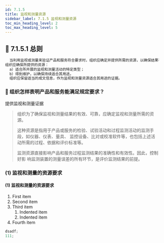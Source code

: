 ```yaml
---
id: 7.1.5
title: 监视和测量资源
sidebar_label: 7.1.5 监视和测量资源
toc_min_heading_level: 2
toc_max_heading_level: 5
---
```




## 🥦 7.1.5.1 总则

```jsx title="标准原文"
  当利用监视或测量来验证产品和服务符合要求时，组织应确定并提供所需的资源，以确保结果有效和可靠。
组织应确保所提供的资源：
  a）适合所开展的监视和测量活动的特定类型；
  b）得到维护，以确保持续适合其用途。
  组织应保留适当的成文信息，作为监视和测量资源适合其用途的证据。
```

<h3>🤔 组织怎样表明产品和服务能满足规定要求？</h3>

<FontSize size="22px">
  <Highlight color="#f502a0">提供监视和测量证据</Highlight>
</FontSize>

> 组织为了确保监视和测量结果的有效、可靠，应确定监视和测量所需的资源。
>
> 这种资源是指<Highlight color="#2050d0">用于产品或服务的检验、试验活动和过程监测活动的监测手段，如仪器、仪表、量具、 监控设备、比对或校准软件等，也包括上述活动所需的过程、依据和评价标准等。 </Highlight>
>
> 监测资源直接影响产品和服务过程监测结果的准确性和有效性。因此，控制好影 响监测装置的测量误差的所有环节，是评价监测结果的前提。

### (1) 监视和测量的资源要求

#### (1) 监视和测量的资源要求

<ol>
  <li>First item</li>
  <li>Second item</li>
  <li>
    Third item
    <ol>
      <li>Indented item</li>
      <li>Indented item</li>
    </ol>
  </li>
  <li>Fourth item</li>
</ol>

```js title="index.js" align="right"
dsadf;
111;
```

